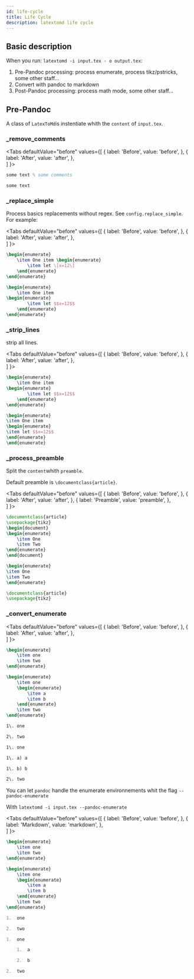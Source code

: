 ```yaml
---
id: life-cycle
title: Life Cycle
description: latextomd life cycle
---
```


## Basic description

When you run: `latextomd -i input.tex - o output.tex`: 

1. Pre-Pandoc processing: process enumerate, process tikz/pstricks, some other staff...
2. Convert with pandoc to markdown
3. Post-Pandoc processing: process math mode, some other staff...

## Pre-Pandoc

A class of `LatexToMd`is instentiate whith the `content` of `input.tex`.

### _remove_comments

<Tabs
  defaultValue="before"
  values={[
    { label: 'Before', value: 'before', },
    { label: 'After', value: 'after', },    
  ]
}>
<TabItem value="before">

```latex
some text % some comments
```

</TabItem>
<TabItem value="after">

```latex
some text
```

</TabItem>
</Tabs>


### _replace_simple

Process basics replacements without regex. See `config.replace_simple`. For example:


<Tabs
  defaultValue="before"
  values={[
    { label: 'Before', value: 'before', },
    { label: 'After', value: 'after', },    
  ]
}>
<TabItem value="before">

```latex
\begin{enumerate}
    \item One item \begin{enumerate}
        \item let \[x=12\]
    \end{enumerate}
\end{enumerate}
```

</TabItem>
<TabItem value="after">

```latex
\begin{enumerate}
    \item One item 
\begin{enumerate}
        \item let $$x=12$$
    \end{enumerate}
\end{enumerate}
```

</TabItem>
</Tabs>

### _strip_lines


strip all lines.

<Tabs
  defaultValue="before"
  values={[
    { label: 'Before', value: 'before', },
    { label: 'After', value: 'after', },    
  ]
}>
<TabItem value="before">

```latex
\begin{enumerate}
    \item One item 
\begin{enumerate}
        \item let $$x=12$$
    \end{enumerate}
\end{enumerate}
```

</TabItem>
<TabItem value="after">

```latex
\begin{enumerate}
\item One item 
\begin{enumerate}
\item let $$x=12$$
\end{enumerate}
\end{enumerate}
```

</TabItem>
</Tabs>


 ### _process_preamble

 Split the `content`whith `preamble`.

 Default preamble is `\documentclass{article}`.

 <Tabs
  defaultValue="before"
  values={[
    { label: 'Before', value: 'before', },
    { label: 'After', value: 'after', }, 
    { label: 'Preamble', value: 'preamble', },   
  ]
}>
<TabItem value="before">

```latex
\documentclass{article}
\usepackage{tikz}
\begin{document}
\begin{enumerate}
    \item One
    \item Two
\end{enumerate}
\end{document}
```

</TabItem>
<TabItem value="after">

```latex
\begin{enumerate}
\item One
\item Two
\end{enumerate}
```

</TabItem>
<TabItem value="preamble">

```latex
\documentclass{article}
\usepackage{tikz}
```

</TabItem>
</Tabs>

### _convert_enumerate


<Tabs
  defaultValue="before"
  values={[
    { label: 'Before', value: 'before', },
    { label: 'After', value: 'after', },    
  ]
}>
<TabItem value="before">

```latex
\begin{enumerate}
    \item one
    \item two
\end{enumerate}

\begin{enumerate}
    \item one
    \begin{enumerate}
        \item a
        \item b
    \end{enumerate}
    \item two
\end{enumerate}
```

</TabItem>
<TabItem value="after">

```latex
1\. one

2\. two

1\. one

1\. a) a

1\. b) b

2\. two
```

</TabItem>
</Tabs>

You can let `pandoc` handle the enumerate environnements whit the flag `--pandoc-enumerate`

With `latextomd -i input.tex --pandoc-enumerate`

<Tabs
  defaultValue="before"
  values={[
    { label: 'Before', value: 'before', },
    { label: 'Markdown', value: 'markdown', },    
  ]
}>
<TabItem value="before">

```latex
\begin{enumerate}
    \item one
    \item two
\end{enumerate}

\begin{enumerate}
    \item one
    \begin{enumerate}
        \item a
        \item b
    \end{enumerate}
    \item two
\end{enumerate}
```

</TabItem>
<TabItem value="markdown">

```markdown
1.  one

2.  two

1.  one

    1.  a

    2.  b

2.  two

```

</TabItem>
</Tabs>



